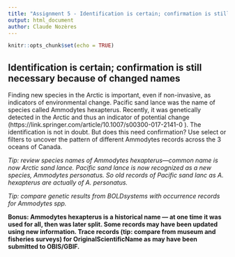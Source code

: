```yaml
---
title: "Assignment 5 - Identification is certain; confirmation is still necessary because of changed names"
output: html_document
author: Claude Nozères
---
```


```r
knitr::opts_chunk$set(echo = TRUE)
```

## Identification is certain; confirmation is still necessary because of changed names

Finding new species in the Arctic is important, even if non-invasive, as indicators of environmental change.
Pacific sand lance was the name of species called Ammodytes hexapterus. Recently, it was genetically detected in the Arctic and thus an indicator of potential change (https://link.springer.com/article/10.1007/s00300-017-2141-0
). The identification is not in doubt. But does this need confirmation? Use select or filters to uncover the pattern of different Ammodytes records across the 3 oceans of Canada.

*Tip: review species names of Ammodytes hexapterus—common name is now Arctic sand lance. Pacific sand lance is now recognized as a new species, Ammodytes personatus. So old records of Pacific sand lanc as A. hexapterus are actually of A. personatus.*

*Tip: compare genetic results from BOLDsystems with occurrence records for Ammodytes spp.*

**Bonus: Ammodytes hexapterus is a historical name — at one time it was used for all, then was later split. Some records may have been updated using new information. Trace records (tip: compare from museum and fisheries surveys) for OriginalScientificName as may have been submitted to OBIS/GBIF.**

```r



```



